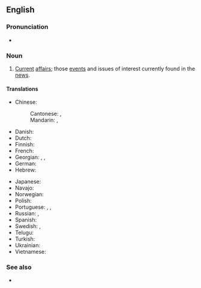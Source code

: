 ==English==
===Pronunciation===
* {{audio|en|LL-Q1860 (eng)-PerfectSoundWhatever-current events.wav|Audio (CA)}}

===Noun===
{{en-plural noun|sg=current event}}

# [[current|Current]] [[affairs]]; those [[event]]s and issues of interest currently found in the [[news]].

====Translations====
{{trans-top|news items}}
* Chinese:
*: Cantonese: {{t|yue|時事|sc=Hani}}, {{t|yue|时事|tr=si4 si6|sc=Hani}}
*: Mandarin: {{t+|cmn|時事|sc=Hani}}, {{t+|cmn|时事|tr=shíshì|sc=Hani}}
* Danish: {{t|da|[[aktuel]]le [[begivenhed]]er}}
* Dutch: {{t+|nl|actualiteiten}}
* Finnish: {{t|fi|[[ajankohtaiset]] [[uutiset]]}}
* French: {{t+|fr|actualités}}
* Georgian: {{t|ka|მიმდინარე მოვლენები}}, {{t|ka|ახლანდელი მოვლენები}}, {{t|ka|დღევანდელი მოვლენები}}
* German: {{t|de|[[aktuell]]es [[Tagesgeschehen]]|n}}
* Hebrew: {{t+|he|אֲקְטוּאַלְיָה|f|tr=aqtuálya|sc=Hebr}}
{{trans-mid}}
* Japanese: {{t+|ja|時事|tr=jiji}}
* Navajo: {{t|nv|ádahooníłígíí}}
* Norwegian: {{t|no|aktuelle hendelser}}
* Polish: {{t+|pl|aktualia|n-p}}
* Portuguese: {{t|pt|[[eventos]] [[atuais]]|m-p}}, {{t|pt|[[acontecimentos]] [[recentes]]|m-p}}, {{t+|pt|atualidades|f-p}}
* Russian: {{t+|ru|но́вости|f-p}}, {{t+|ru|теку́щие собы́тия|n-p}}
* Spanish: {{t|es|[[acontecimiento|acontecimientos]] de [[actualidad]]|m-p}}
* Swedish: {{t+|sv|aktualitet|alt=aktualiteter}}, {{t+|sv|aktuell|alt=aktuella}} {{t+|sv|händelse|alt=händelser}}
* Telugu: {{t+|te|ప్రస్తుత ఘటనలు|sc=Telu}}
* Turkish: {{t+|tr|aktüalite}}
* Ukrainian: {{t+|uk|пото́чні поді́ї|f-p}}
* Vietnamese: {{t+|vi|thời sự}}
{{trans-bottom}}

===See also===
* {{l|en|current affairs}}